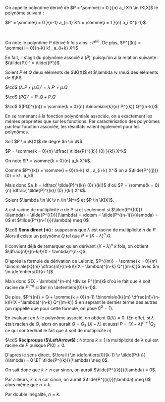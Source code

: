 

<Item type='definition' titre='polynôme dérivé'>

On appelle polynôme dérivé de $P = \somme{i = 0 }{n} a_i X^i \in \K[X]$ le polynôme suivant :

$P' = \somme{i = 0 }{n-1} a_{i+1} X^i = \somme{i = 1 }{n} a_i X^{i-1}$

<br/>

On note le polynôme $P$ dérivé $k$ fois ainsi : $P^{(k)}$. De plus, $P^{(k)} = \somme{i = 0}{n-k} k! . a_{i+k} X^i$
</Item>

<Remarque titre=''>

En fait, il s'agit du polynôme associé à $(\tilde{P}) '$ puisqu'on a la relation suivante : $(\tilde{P}) ' = \tilde{(P')}$.
</Remarque>


<Item type='proposition' titre='propriétés du polynôme dérivé'>

Soient $P$ et $Q$ deux éléments de $\K[X]$ et $\lambda \v \mu$ des éléments de $\K$.

$\cd$ $(\lambda . P + \mu . Q )' = \lambda . P' + \mu . Q'$

$\cd$ $(PQ)' = P' . Q + P . Q'$

$\cd$ $(PQ)^{(n)} = \somme{k = 0}{n} \binomiale{k}{n} P^{(k)} Q^{(n-k)}$
</Item>

<Hideable type='démonstration' titre=''>

En se ramenant à la fonction polynômiale associée, on a exactement les mêmes propriétés que sur les fonctions. Par caractérisation des polynômes par leur fonction associée, les résultats valent également pour les polynômes.
</Hideable>


<Item type='theoreme' titre='formule de Taylor polynômiale'>

Soit $P \in \K[X]$ de degré $n \in \N$.

$P = \somme{k = 0}{n} \dfrac{ \tilde{P}^{(k)} (0) }{k!} X^k$
</Item>

<Hideable type='démonstration' titre=''>

On note $P = \somme{k = 0}{n} a_k X^k$.

Comme $P^{(k)} = \somme{i = 0}{n-k} k! . a_{i+k} X^i$ on a $\tilde{P^{(j)}} (0) = k! . a_k$

Mais donc $a_k = \dfrac{ \tilde{P}^{(k)} (0) }{k!}$ d'où $P = \somme{k = 0}{n} \dfrac{ \tilde{P}^{(k)} (0) }{k!} X^k$.
</Hideable>


<Item type='proposition' titre='caractérisation des racines multiples'>

Soient $\lambda \in \K \v n \in \N^*$ et $P \in \K[X]$.

$\lambda$ est racine de multiplicité $n$ de $P$ si et seulement si $\tilde{P^{(0)}}(\lambda) = \tilde{P^{(1)}}(\lambda) = \dotsm = \tilde{P^{(n-1)}}(\lambda) = 0$ et $\tilde{P^{(n-1)}}(\lambda) \neq 0$
</Item>

<Hideable type='démonstration' titre=''>

$\cd$ **Sens direct ($\Rightarrow$) :** supposons que $\lambda$ est racine de multiplicité $n$ de $P$. Alors il existe un polynôme $Q$ tel que $P = (X - \lambda)^n . Q$.

Il convient déjà de remarquer qu'en dérivant $(X - \lambda)^n$  $k$ fois, on obtient $\dfrac{n!}{(n-k)!}(X - \lambda)^{n-k}$.

D'après la formule de dérivation de Leibniz, $P^{(m)} = \somme{k = 0}{m} \binomiale{k}{m} \dfrac{n!}{(n-k)!}(X - \lambda)^{n-k} Q^{(m-k)}$ avec $m \in \defentiers{0}{n-1}$


Mais donc $(X - \lambda)^{n-m} \divise P^{(m)}$ d'où le fait que $\lambda$ soit racine de $P^{(m)}$ si $m \in \defentiers{0}{n-1}$.

De plus, $P^{(n)} = Q + \somme{k = 0}{n-1} \binomiale{k}{m} \dfrac{n!}{(n-k)!}(X - \lambda)^{n-k} Q^{(m-k)} $ en séprant le dernier terme des autres (on rappelle que pour cette formule, on pose $0^0 = 1$).

En évaluant en $\lambda$ le polynôme associé, on obtient $Q(\lambda) \neq 0$. (En effet, si $\lambda$ était racien de $Q$, alors on aurait $Q = Q_2 . (X - \lambda)$ et aussi $P = (X- \lambda)^{n+1} Q_2$ ce qui contredirait le fait que $\lambda$ soit de multiplicité $n$)



$\cd$ **Réciproque ($\LeftArrow$) :** Notons $k \geqslant 1$ la multiplicité de $\lambda$ qui est racine de $P$ puisque $\tilde{P}(0) = 0$.

D'après le sens direct, $\forall i \in \defentiers{0}{k-1} \v \tilde{P{(i)}}(\lambda) = 0 \ET \tilde{P^{(k)}}(\lambda) \neq 0$.

On sait donc que $k \geqslant n$ car sinon, on aurait $\tilde{P^{(k)}}(\lambda) = 0$.

Par ailleurs, $k \leqslant n$ car sinon, on aurait $\tilde{P^{(n)}}(\lambda) \neq 0$ alors même que $n < k$.

Par double inégalité, $n = k$.

</Hideable>
